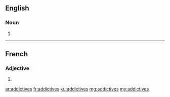 ==English==

===Noun===
{{head|en|plural}}

# {{plural of|addictive|lang=en|nocat=1}}

----

==French==

===Adjective===
{{fr-adj-form}} {{f-p}}

# {{feminine plural of|addictif|lang=fr}}

[[ar:addictives]]
[[fr:addictives]]
[[ku:addictives]]
[[mg:addictives]]
[[my:addictives]]